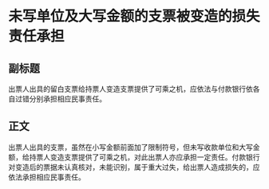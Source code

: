 # 未写单位及大写金额的支票被变造的损失责任承担
## 副标题
出票人出具的留白支票给持票人变造支票提供了可乘之机，应依法与付款银行依各自过错分别承担相应民事责任。
## 正文
出票人出具的支票，虽然在小写金额前面加了限制符号，但未写收款单位和大写金额，给持票人变造支票提供了可乘之机，对此出票人亦应承担一定责任。付款银行对变造后的票据未认真核对，未能识别，属于重大过失，给出票人造成损失的，应依法承担相应民事责任。